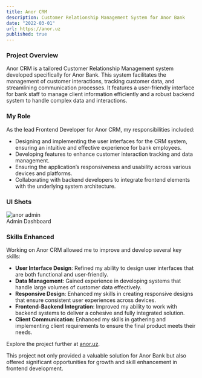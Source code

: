 ```yaml
---
title: Anor CRM
description: Customer Relationship Management System for Anor Bank
date: "2022-03-01"
url: https://anor.uz
published: true
---
```


### Project Overview
Anor CRM is a tailored Customer Relationship Management system developed specifically for Anor Bank. This system facilitates the management of customer interactions, tracking customer data, and streamlining communication processes. It features a user-friendly interface for bank staff to manage client information efficiently and a robust backend system to handle complex data and interactions.

### My Role
As the lead Frontend Developer for Anor CRM, my responsibilities included:
- Designing and implementing the user interfaces for the CRM system, ensuring an intuitive and effective experience for bank employees.
- Developing features to enhance customer interaction tracking and data management.
- Ensuring the application’s responsiveness and usability across various devices and platforms.
- Collaborating with backend developers to integrate frontend elements with the underlying system architecture.

### UI Shots
![anor admin](/images/anor.png "anor.uz")  
Admin Dashboard

### Skills Enhanced
Working on Anor CRM allowed me to improve and develop several key skills:
- **User Interface Design**: Refined my ability to design user interfaces that are both functional and user-friendly.
- **Data Management**: Gained experience in developing systems that handle large volumes of customer data effectively.
- **Responsive Design**: Enhanced my skills in creating responsive designs that ensure consistent user experiences across devices.
- **Frontend-Backend Integration**: Improved my ability to work with backend systems to deliver a cohesive and fully integrated solution.
- **Client Communication**: Enhanced my skills in gathering and implementing client requirements to ensure the final product meets their needs.

Explore the project further at [anor.uz](https://anor.uz).

This project not only provided a valuable solution for Anor Bank but also offered significant opportunities for growth and skill enhancement in frontend development.

